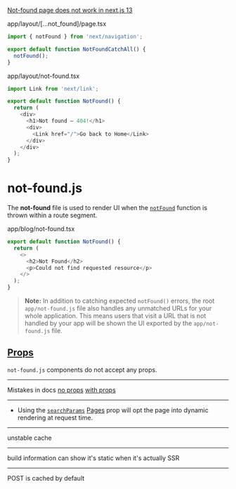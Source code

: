 [Not-found page does not work in next.js 13](https://stackoverflow.com/questions/75302340/not-found-page-does-not-work-in-next-js-13)

app/layout/[...not_found]/page.tsx

```ts
import { notFound } from 'next/navigation';

export default function NotFoundCatchAll() {
  notFound();
}
```

app/layout/not-found.tsx

```ts
import Link from 'next/link';

export default function NotFound() {
  return (
    <div>
      <h1>Not found – 404!</h1>
      <div>
        <Link href="/">Go back to Home</Link>
      </div>
    </div>
  );
}
```

# not-found.js

The **not-found** file is used to render UI when the [`notFound`](/docs/app/api-reference/functions/not-found) function is thrown within a route segment.

app/blog/not-found.tsx

```ts
export default function NotFound() {
  return (
    <>
      <h2>Not Found</h2>
      <p>Could not find requested resource</p>
    </>
  );
}
```

> **Note:** In addition to catching expected `notFound()` errors, the root `app/not-found.js` file also handles any unmatched URLs for your whole application. This means users that visit a URL that is not handled by your app will be shown the UI exported by the `app/not-found.js` file.

## [Props](#props)

`not-found.js` components do not accept any props.

---

Mistakes in docs
[no props](https://nextjs.org/docs/app/api-reference/functions/use-selected-layout-segment)
[with props](https://nextjs.org/docs/app/building-your-application/routing/parallel-routes#useselectedlayoutsegments)

---

- Using the [`searchParams`](/docs/app/api-reference/file-conventions/page#searchparams-optional) [Pages](/docs/app/api-reference/file-conventions/page) prop will opt the page into dynamic rendering at request time.

---

unstable cache

---

build information can show it's static when it's actually SSR

---

POST is cached by default
